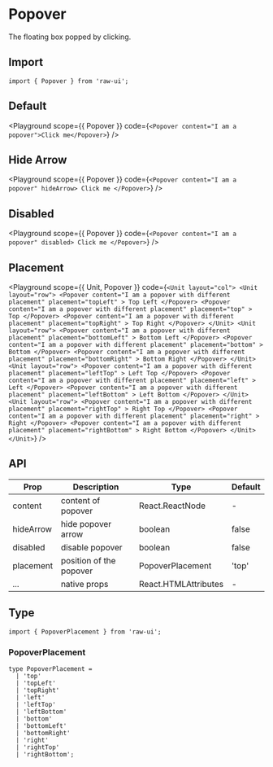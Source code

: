 
# Popover

The floating box popped by clicking.

## Import

```tsx
import { Popover } from 'raw-ui';
```

## Default

<Playground
  scope={{ Popover }}
  code={`
<Popover content="I am a popover">Click me</Popover>
`}
/>

## Hide Arrow

<Playground
  scope={{ Popover }}
  code={`
<Popover content="I am a popover" hideArrow>
  Click me
</Popover>
`}
/>

## Disabled

<Playground
  scope={{ Popover }}
  code={`
<Popover content="I am a popover" disabled>
  Click me
</Popover>
`}
/>

## Placement

<Playground
  scope={{ Unit, Popover }}
  code={`
<Unit layout="col">
  <Unit layout="row">
    <Popover
      content="I am a popover with different placement"
      placement="topLeft"
    >
      Top Left
    </Popover>
    <Popover
      content="I am a popover with different placement"
      placement="top"
    >
      Top
    </Popover>
    <Popover
      content="I am a popover with different placement"
      placement="topRight"
    >
      Top Right
    </Popover>
  </Unit>
  <Unit layout="row">
    <Popover
      content="I am a popover with different placement"
      placement="bottomLeft"
    >
      Bottom Left
    </Popover>
    <Popover
      content="I am a popover with different placement"
      placement="bottom"
    >
      Bottom
    </Popover>
    <Popover
      content="I am a popover with different placement"
      placement="bottomRight"
    >
      Bottom Right
    </Popover>
  </Unit>
  <Unit layout="row">
    <Popover
      content="I am a popover with different placement"
      placement="leftTop"
    >
      Left Top
    </Popover>
    <Popover
      content="I am a popover with different placement"
      placement="left"
    >
      Left
    </Popover>
    <Popover
      content="I am a popover with different placement"
      placement="leftBottom"
    >
      Left Bottom
    </Popover>
  </Unit>
  <Unit layout="row">
    <Popover
      content="I am a popover with different placement"
      placement="rightTop"
    >
      Right Top
    </Popover>
    <Popover
      content="I am a popover with different placement"
      placement="right"
    >
      Right
    </Popover>
    <Popover
      content="I am a popover with different placement"
      placement="rightBottom"
    >
      Right Bottom
    </Popover>
  </Unit>
</Unit>
`}
/>

## API

| Prop           | Description                              | Type                                                   | Default |
| -------------- | ---------------------------------------- | ------------------------------------------------------ | ------- |
| content        | content of popover                       | React.ReactNode                                        | -       |
| hideArrow      | hide popover arrow                       | boolean                                                | false   |
| disabled       | disable popover                          | boolean                                                | false   |
| placement      | position of the popover                  | PopoverPlacement                                       | 'top'   |
| ...            | native props                             | React.HTMLAttributes                                   | -       |

## Type

```tsx
import { PopoverPlacement } from 'raw-ui';
```

### PopoverPlacement

```tsx
type PopoverPlacement =
  | 'top'
  | 'topLeft'
  | 'topRight'
  | 'left'
  | 'leftTop'
  | 'leftBottom'
  | 'bottom'
  | 'bottomLeft'
  | 'bottomRight'
  | 'right'
  | 'rightTop'
  | 'rightBottom';
```
